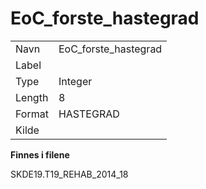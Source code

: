
# EoC_forste_hastegrad {-}

| | |
|----|----|
| Navn     | EoC_forste_hastegrad |
| Label    |  |
| Type     | Integer |
| Length   | 8    |
| Format   | HASTEGRAD |
| Kilde    |   |

**Finnes i filene**

SKDE19.T19_REHAB_2014_18

